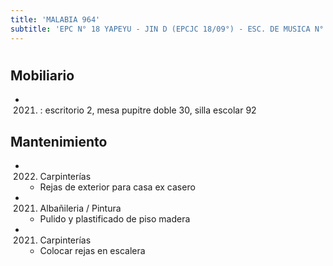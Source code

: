 ```yaml
---
title: 'MALABIA 964'
subtitle: 'EPC N° 18 YAPEYU - JIN D (EPCJC 18/09°) - ESC. DE MUSICA N° 08'
---
```


#


## Mobiliario

*  (2021) : escritorio 2, mesa pupitre doble 30, silla escolar 92 





## Mantenimiento

*  (2022) Carpinterías 
    + Rejas de exterior para casa ex casero

*  (2021) Albañileria / Pintura 
    + Pulido y plastificado de piso madera

*  (2021) Carpinterías 
    + Colocar rejas en escalera



